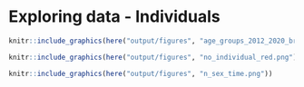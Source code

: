 # Exploring data - Individuals


```r

knitr::include_graphics(here("output/figures", "age_groups_2012_2020_brown_percent.png"))
```

```r

knitr::include_graphics(here("output/figures", "no_individual_red.png"))
```

```r

knitr::include_graphics(here("output/figures", "n_sex_time.png"))
```

